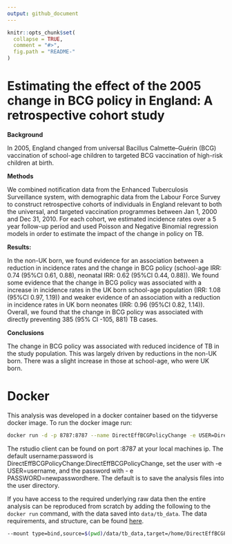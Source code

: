 ```yaml
---
output: github_document
---
```


```r
knitr::opts_chunk$set(
  collapse = TRUE,
  comment = "#>",
  fig.path = "README-"
)
```

# Estimating the effect of the 2005 change in BCG policy in England: A retrospective cohort study

**Background**

In 2005, England changed from universal Bacillus Calmette–Guérin (BCG) vaccination of school-age children to targeted BCG vaccination of high-risk children at birth.

**Methods**

We combined notification data from the Enhanced Tuberculosis Surveillance system, with demographic data from the Labour Force Survey to construct retrospective cohorts of individuals in England relevant to both the universal, and targeted vaccination programmes between Jan 1, 2000 and Dec 31, 2010. For each cohort, we estimated incidence rates over a 5 year follow-up period and used Poisson and Negative Binomial regression models in order to estimate the impact of the change in policy on TB.

**Results:**

In the non-UK born, we found evidence for an association between a reduction in incidence rates and the change in BCG policy (school-age IRR: 0.74 (95%CI 0.61, 0.88), neonatal IRR: 0.62 (95%CI 0.44, 0.88)). We found some evidence that the change in BCG policy was associated with a increase in incidence rates in the UK born school-age population (IRR: 1.08 (95%CI 0.97, 1.19)) and weaker evidence of an association with a reduction in incidence rates in UK born neonates (IRR: 0.96 (95%CI 0.82, 1.14)). Overall, we found that the change in BCG policy was associated with directly preventing 385 (95% CI -105, 881) TB cases.

**Conclusions**

The change in BCG policy was associated with reduced incidence of TB in the study population. This was largely driven by reductions in the non-UK born. There was a slight increase in those at school-age, who were UK born.

# Docker

This analysis was developed in a docker container based on the tidyverse docker image. To run the docker image run:

```bash
docker run -d -p 8787:8787 --name DirectEffBCGPolicyChange -e USER=DirectEffBCGPolicyChange -e PASSWORD=DirectEffBCGPolicyChange seabbs/directeffbcgpolicychange
```

The rstudio client can be found on port :8787 at your local machines ip. The default username:password is DirectEffBCGPolicyChange:DirectEffBCGPolicyChange, set the user with -e USER=username, and the password with - e PASSWORD=newpasswordhere. The default is to save the analysis files into the user directory.

If you have access to the required underlying raw data then the entire analysis can be reproduced from scratch by adding the following to the `docker run` command, with the data saved into `data/tb_data`. The data requirements, and structure, can be found [here](https://www.samabbott.co.uk/tbinenglanddataclean/).

```bash
--mount type=bind,source=$(pwd)/data/tb_data,target=/home/DirectEffBCGPolicyChange/data/tb_data
```

